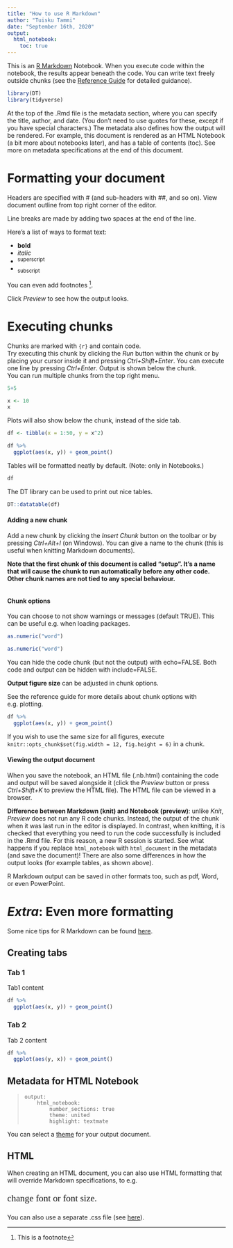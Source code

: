 ```yaml
---
title: "How to use R Markdown"
author: "Tuisku Tammi"
date: "September 16th, 2020"
output: 
  html_notebook:
    toc: true
---
```


This is an [R Markdown](http://rmarkdown.rstudio.com) Notebook. When you execute code within the notebook, the results appear beneath the code. You can write text freely outside chunks (see the [Reference Guide](https://rstudio.com/wp-content/uploads/2015/03/rmarkdown-reference.pdf) for detailed guidance).  

```r
library(DT)
library(tidyverse)
```


At the top of the .Rmd file is the metadata section, where you can specify the title, author, and date. (You don't need to use quotes for these, except if you have special characters.) The metadata also defines how the output will be rendered. For example, this document is rendered as an HTML Notebook (a bit more about notebooks later), and has a table of contents (toc). See more on metadata specifications at the end of this document.  

# Formatting your document 

Headers are specified with # (and sub-headers with ##, and so on). View document outline from top right corner of the editor.  

Line breaks are made by adding two spaces at the end of the line.  

Here's a list of ways to format text:  

- **bold**  
- *italic*  
- ^superscript^  
- ~subscript~  

You can even add footnotes ^[This is a footnote].  

Click *Preview* to see how the output looks.  

# Executing chunks

Chunks are marked with `{r}` and contain code.  
Try executing this chunk by clicking the *Run* button within the chunk or by placing your cursor inside it and pressing *Ctrl+Shift+Enter*. You can execute one line by pressing *Ctrl+Enter*. Output is shown below the chunk.  
You can run multiple chunks from the top right menu.  

```r
5+5
```

```r
x <- 10
x
```

Plots will also show below the chunk, instead of the side tab.

```r
df <- tibble(x = 1:50, y = x^2)

df %>%
  ggplot(aes(x, y)) + geom_point()

```

Tables will be formatted neatly by default. (Note: only in Notebooks.)

```r
df
```

The DT library can be used to print out nice tables.

```r
DT::datatable(df)
```

#### Adding a new chunk

Add a new chunk by clicking the *Insert Chunk* button on the toolbar or by pressing *Ctrl+Alt+I* (on Windows). You can give a name to the chunk (this is useful when knitting Markdown documents).  

**Note that the first chunk of this document is called "setup". It's a name that will cause the chunk to run automatically before any other code. Other chunk names are not tied to any special behaviour.**

```r

```

#### Chunk options
You can choose to not show warnings or messages (default TRUE). This can be useful e.g. when loading packages.  

```r
as.numeric("word")
```

```r
as.numeric("word")
```

You can hide the code chunk (but not the output) with echo=FALSE. Both code and output can be hidden with include=FALSE.  


**Output figure size** can be adjusted in chunk options.  

See the reference guide for more details about chunk options with e.g. plotting.
```r
df %>%
  ggplot(aes(x, y)) + geom_point()
```

If you wish to use the same size for all figures, execute `knitr::opts_chunk$set(fig.width = 12, fig.height = 6)` in a chunk.


#### Viewing the output document

When you save the notebook, an HTML file (.nb.html) containing the code and output will be saved alongside it (click the *Preview* button or press *Ctrl+Shift+K* to preview the HTML file). The HTML file can be viewed in a browser.  

**Difference between Markdown (knit) and Notebook (preview)**: unlike *Knit*, *Preview* does not run any R code chunks. Instead, the output of the chunk when it was last run in the editor is displayed. In contrast, when knitting, it is checked that everything you need to run the code successfully is included in the .Rmd file. For this reason, a new R session is started. See what happens if you replace `html_notebook` with `html_document` in the metadata (and save the document)! There are also some differences in how the output looks (for example tables, as shown above).  

R Markdown output can be saved in other formats too, such as pdf, Word, or even PowerPoint.



# *Extra*: Even more formatting

Some nice tips for R Markdown can be found [here](https://holtzy.github.io/Pimp-my-rmd/).

## Creating tabs {.tabset}

### Tab 1
Tab1 content
```r
df %>%
  ggplot(aes(x, y)) + geom_point()
```


### Tab 2
Tab 2 content  

```r
df %>%
  ggplot(aes(y, x)) + geom_point()
```


## Metadata for HTML Notebook

>     output:  
>         html_notebook:  
>             number_sections: true  
>             theme: united  
>             highlight: textmate  


You can select a [theme](https://www.datadreaming.org/post/r-markdown-theme-gallery/) for your output document.  


## HTML

When creating an HTML document, you can also use HTML formatting that will override Markdown specifications, to e.g.  

<p style="font-family: times, serif; font-size:16pt">
    change font or font size.
</p>  

You can also use a separate .css file (see [here](https://bookdown.org/yihui/rmarkdown/html-document.html#appearance-and-style)).

